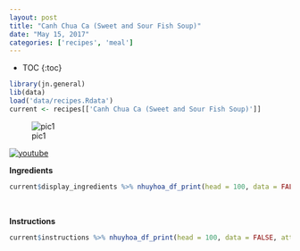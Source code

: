 ```yaml
---
layout: post
title: "Canh Chua Ca (Sweet and Sour Fish Soup)"
date: "May 15, 2017"
categories: ['recipes', 'meal']
---
```


* TOC
{:toc}

```r
library(jn.general)
lib(data)
load('data/recipes.Rdata')
current <- recipes[['Canh Chua Ca (Sweet and Sour Fish Soup)']]
```

![pic1](http://jnguyen92.github.io/nhuyhoa/figure/food/Canh_Chua_Ca.JPG)

[![youtube](http://img.youtube.com/vi/hrJyKrzsjNs/0.jpg)](http://www.youtube.com/watch?v=hrJyKrzsjNs)


**Ingredients**

```r
current$display_ingredients %>% nhuyhoa_df_print(head = 100, data = FALSE, attribute = "class = \"presenttab\"")
```

<br>

**Instructions**

```r
current$instructions %>% nhuyhoa_df_print(head = 100, data = FALSE, attribute = "class = \"presenttabnoh\"")
```

